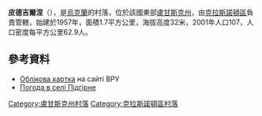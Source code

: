 {{coord|48|23|29|N|39|53|19|E|scale:100000|display=title}}

'''皮德吉爾涅'''（{{lang-uk|Підгірне}}），是[[烏克蘭|烏克蘭]]的村落，位於該國東部[[盧甘斯克州|盧甘斯克州]]，由[[克拉斯諾頓區|克拉斯諾頓區]]負責管轄，始建於1957年，面積1.7平方公里，海拔高度32米，2001年人口107，人口密度每平方公里62.9人。

==參考資料==
* [http://w1.c1.rada.gov.ua/pls/z7503/A005?rdat1=03.01.2014&rf7571=18021 Облікова картка] {{Wayback|url=http://w1.c1.rada.gov.ua/pls/z7503/A005?rdat1=03.01.2014&rf7571=18021 |date=20140103213158 }} на сайті ВРУ
* [http://weather.in.ua/ua/lyganskaja/20528 Погода в селі Підгірне] {{Wayback|url=http://weather.in.ua/ua/lyganskaja/20528 |date=20111220022053 }}

{{DEFAULTSORT:Підгірне}}
[[Category:盧甘斯克州村落|Category:盧甘斯克州村落]]
[[Category:克拉斯諾頓區村落|Category:克拉斯諾頓區村落]]


{{Luhansk-geo-stub}}